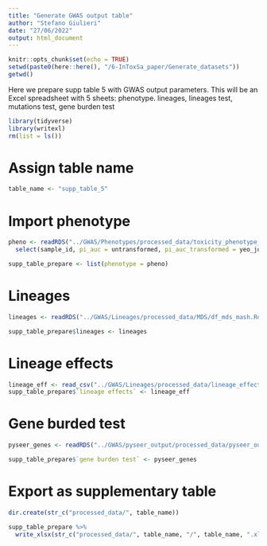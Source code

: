 ```yaml
---
title: "Generate GWAS output table"
author: "Stefano Giulieri"
date: "27/06/2022"
output: html_document
---
```


```r
knitr::opts_chunk$set(echo = TRUE)
setwd(paste0(here::here(), "/6-InToxSa_paper/Generate_datasets"))
getwd()
```

Here we prepare supp table 5 with GWAS output parameters. This will be an Excel spreadsheet with 5 sheets: phenotype. lineages, lineages test, mutations test, gene burden test

```r
library(tidyverse)
library(writexl)
rm(list = ls())
```

# Assign table name

```r
table_name <- "supp_table_5"
```

# Import phenotype

```r
pheno <- readRDS("../GWAS/Phenotypes/processed_data/toxicity_phenotype_with_norm.Rda") %>%
  select(sample_id, pi_auc = untransformed, pi_auc_transformed = yeo_johnson)

supp_table_prepare <- list(phenotype = pheno)
```

# Lineages

```r
lineages <- readRDS("../GWAS/Lineages/processed_data/MDS/df_mds_mash.Rda")

supp_table_prepare$lineages <- lineages
```

# Lineage effects

```r
lineage_eff <- read_csv("../GWAS/Lineages/processed_data/lineage_effects_data.csv")
supp_table_prepare$`lineage effects` <- lineage_eff
```

# Gene burded test

```r
pyseer_genes <- readRDS("../GWAS/pyseer_output/processed_data/pyseer_output_toxicity_genes.Rda")

supp_table_prepare$`gene burden test` <- pyseer_genes
```

# Export as supplementary table

```r
dir.create(str_c("processed_data/", table_name))

supp_table_prepare %>%
  write_xlsx(str_c("processed_data/", table_name, "/", table_name, ".xlsx"))
```